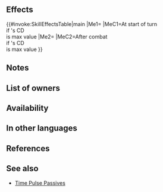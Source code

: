 {{Passive
|name=Time Pulse Echo
|type=X
|exclusive=0
|canUseWeapon={{WeaponList|All}}
|canUseMove={{MoveList|Infantry}}
|1name=Time Pulse Echo
|1tagid=SID_響・始まりの鼓動
|1effect=At start of turn, if Special cooldown count is at its maximum value, grants Special cooldown count-1.<br><br>After combat, if Special cooldown count is at its maximum value, grants Special cooldown count-1.
|1cost=0
|1required=-
}}
==Effects==
{{#invoke:SkillEffectsTable|main
|Me1={{Eft|Reduce Cooldown|1}}
|MeC1=At start of turn<br>if {{Tgt|Unit}}'s CD<br>is max value
|Me2={{Eft|Reduce Cooldown|1}}
|MeC2=After combat<br>if {{Tgt|Unit}}'s CD<br>is max value
}}
==Notes==
{{Start of turn Special modification}}
{{After combat note}}
{{After combat Special modification}}
==List of owners==
{{Skill Hero List}}
==Availability==
{{PassiveFocusList}}
{{PassiveDistributionList}}
{{PassiveCombatManualList}}
==In other languages==
{{OtherLanguages
|japanese=
|german=
|spanishEU= Eco pulso temp.
|spanishLA=
|french=
|italian=
|chineseTW=
|portuguese=
}}

==References==
<references/>
==See also==
{{See also skills|cond=Description LIKE '%maximum value%Special cooldown count-1%' OR Description LIKE '%start of turn%Special cooldown count-1%maximum value%'}}
* [[Time Pulse Passives]]
{{Passives Navbox|X}}